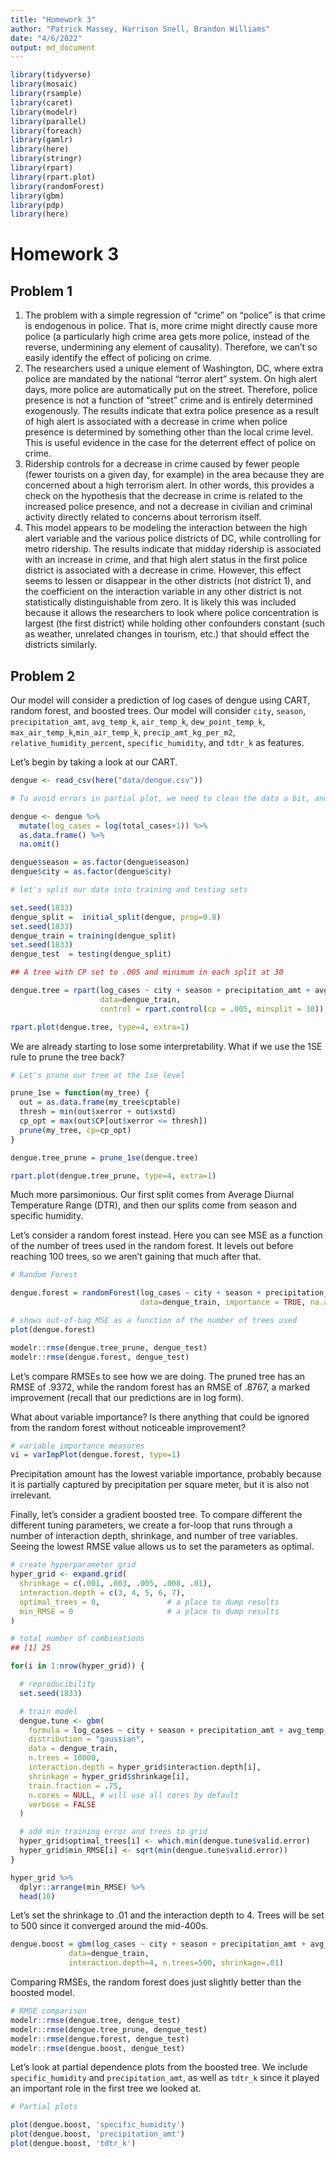 ```yaml
---
title: "Homework 3"
author: "Patrick Massey, Harrison Snell, Brandon Williams"
date: "4/6/2022"
output: md_document
---
```


```r

library(tidyverse)
library(mosaic)
library(rsample)
library(caret)
library(modelr)
library(parallel)
library(foreach)
library(gamlr)
library(here)
library(stringr)
library(rpart)
library(rpart.plot)
library(randomForest)
library(gbm)
library(pdp)
library(here)
```

# Homework 3


## Problem 1

1.	The problem with a simple regression of "crime" on "police" is that crime is endogenous in police. That is, more crime might directly cause more police (a particularly high crime area gets more police, instead of the reverse, undermining any element of causality). Therefore, we can’t so easily identify the effect of policing on crime. 
2.	The researchers used a unique element of Washington, DC, where extra police are mandated by the national “terror alert” system. On high alert days, more police are automatically put on the street. Therefore, police presence is not a function of “street” crime and is entirely determined exogenously. The results indicate that extra police presence as a result of high alert is associated with a decrease in crime when police presence is determined by something other than the local crime level. This is useful evidence in the case for the deterrent effect of police on crime. 
3.	Ridership controls for a decrease in crime caused by fewer people (fewer tourists on a given day, for example) in the area because they are concerned about a high terrorism alert. In other words, this provides a check on the hypothesis that the decrease in crime is related to the increased police presence, and not a decrease in civilian and criminal activity directly related to concerns about terrorism itself. 
4.	This model appears to be modeling the interaction between the high alert variable and the various police districts of DC, while controlling for metro ridership. The results indicate that midday ridership is associated with an increase in crime, and that high alert status in the first police district is associated with a decrease in crime. However, this effect seems to lessen or disappear in the other districts (not district 1), and the coefficient on the interaction variable in any other district is not statistically distinguishable from zero. It is likely this was included because it allows the researchers to look where police concentration is largest (the first district) while holding other confounders constant (such as weather, unrelated changes in tourism, etc.) that should effect the districts similarly. 


## Problem 2

Our model will consider a prediction of log cases of dengue using CART, random forest, and boosted trees. Our model will consider `city`, `season`, `precipitation_amt`, `avg_temp_k`, `air_temp_k`, `dew_point_temp_k`, `max_air_temp_k`,`min_air_temp_k`, `precip_amt_kg_per_m2`, `relative_humidity_percent`, `specific_humidity`, and `tdtr_k` as features. 

Let's begin by taking a look at our CART. 

```r

dengue <- read_csv(here("data/dengue.csv"))

# To avoid errors in partial plot, we need to clean the data a bit, and also convert to log cases.

dengue <- dengue %>% 
  mutate(log_cases = log(total_cases+1)) %>% 
  as.data.frame() %>% 
  na.omit()

dengue$season = as.factor(dengue$season)
dengue$city = as.factor(dengue$city)

# let's split our data into training and testing sets

set.seed(1833)
dengue_split =  initial_split(dengue, prop=0.8)
set.seed(1833)
dengue_train = training(dengue_split)
set.seed(1833)
dengue_test  = testing(dengue_split)

```


```r

## A tree with CP set to .005 and minimum in each split at 30

dengue.tree = rpart(log_cases ~ city + season + precipitation_amt + avg_temp_k + air_temp_k + dew_point_temp_k + max_air_temp_k + min_air_temp_k + precip_amt_kg_per_m2 + relative_humidity_percent + specific_humidity + tdtr_k, 
                    data=dengue_train,
                    control = rpart.control(cp = .005, minsplit = 30))

rpart.plot(dengue.tree, type=4, extra=1)
```

We are already starting to lose some interpretability. What if we use the 1SE rule to prune the tree back?

```r

# Let's prune our tree at the 1se level

prune_1se = function(my_tree) {
  out = as.data.frame(my_tree$cptable)
  thresh = min(out$xerror + out$xstd)
  cp_opt = max(out$CP[out$xerror <= thresh])
  prune(my_tree, cp=cp_opt)
}

dengue.tree_prune = prune_1se(dengue.tree)

rpart.plot(dengue.tree_prune, type=4, extra=1)

```

Much more parsimonious. Our first split comes from Average Diurnal Temperature Range (DTR), and then our splits come from season and specific humidity. 

Let's consider a random forest instead. Here you can see MSE as a function of the number of trees used in the random forest. It levels out before reaching 100 trees, so we aren't gaining that much after that. 

```r

# Random Forest

dengue.forest = randomForest(log_cases ~ city + season + precipitation_amt + avg_temp_k + air_temp_k + dew_point_temp_k + max_air_temp_k + min_air_temp_k + precip_amt_kg_per_m2 + relative_humidity_percent + specific_humidity + tdtr_k,
                             data=dengue_train, importance = TRUE, na.action=na.omit)

# shows out-of-bag MSE as a function of the number of trees used
plot(dengue.forest)

```
``` r
modelr::rmse(dengue.tree_prune, dengue_test)
modelr::rmse(dengue.forest, dengue_test)
```

Let's compare RMSEs to see how we are doing. The pruned tree has an RMSE of .9372, while the random forest has an RMSE of .8767, a marked improvement (recall that our predictions are in log form).

What about variable importance? Is there anything that could be ignored from the random forest without noticeable improvement?

```r
# variable importance measures
vi = varImpPlot(dengue.forest, type=1)


```

Precipitation amount has the lowest variable importance, probably because it is partially captured by precipitation per square meter, but it is also not irrelevant. 

Finally, let's consider a gradient boosted tree. To compare different the different tuning parameters, we create a for-loop that runs through a number of interaction depth, shrinkage, and number of tree variables. Seeing the lowest RMSE value allows us to set the parameters as optimal. 

``` r

# create hyperparameter grid
hyper_grid <- expand.grid(
  shrinkage = c(.001, .003, .005, .008, .01),
  interaction.depth = c(3, 4, 5, 6, 7),
  optimal_trees = 0,               # a place to dump results
  min_RMSE = 0                     # a place to dump results
)

# total number of combinations
## [1] 25

for(i in 1:nrow(hyper_grid)) {

  # reproducibility
  set.seed(1833)

  # train model
  dengue.tune <- gbm(
    formula = log_cases ~ city + season + precipitation_amt + avg_temp_k + air_temp_k + dew_point_temp_k + max_air_temp_k + min_air_temp_k + precip_amt_kg_per_m2 + relative_humidity_percent + specific_humidity + tdtr_k,
    distribution = "gaussian",
    data = dengue_train,
    n.trees = 10000,
    interaction.depth = hyper_grid$interaction.depth[i],
    shrinkage = hyper_grid$shrinkage[i],
    train.fraction = .75,
    n.cores = NULL, # will use all cores by default
    verbose = FALSE
  )

  # add min training error and trees to grid
  hyper_grid$optimal_trees[i] <- which.min(dengue.tune$valid.error)
  hyper_grid$min_RMSE[i] <- sqrt(min(dengue.tune$valid.error))
}

hyper_grid %>%
  dplyr::arrange(min_RMSE) %>%
  head(10)
```

Let's set the shrinkage to .01 and the interaction depth to 4. Trees will be set to 500 since it converged around the mid-400s. 

```r

dengue.boost = gbm(log_cases ~ city + season + precipitation_amt + avg_temp_k + air_temp_k + dew_point_temp_k + max_air_temp_k + min_air_temp_k + precip_amt_kg_per_m2 + relative_humidity_percent + specific_humidity + tdtr_k,
             data=dengue_train,
             interaction.depth=4, n.trees=500, shrinkage=.01)


```
Comparing RMSEs, the random forest does just slightly better than the boosted model. 

``` r

# RMSE comparison
modelr::rmse(dengue.tree, dengue_test)
modelr::rmse(dengue.tree_prune, dengue_test)
modelr::rmse(dengue.forest, dengue_test)
modelr::rmse(dengue.boost, dengue_test)

```


Let's look at partial dependence plots from the boosted tree. We include `specific_humidity` and `precipitation_amt`, as well as `tdtr_k` since it played an important role in the first tree we looked at. 

```r
# Partial plots

plot(dengue.boost, 'specific_humidity')
plot(dengue.boost, 'precipitation_amt')
plot(dengue.boost, 'tdtr_k')

```

